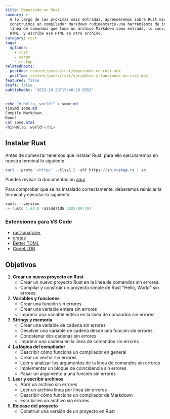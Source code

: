 ```yaml
---
title: Empezando en Rust
summary: >-
  A lo largo de las próximas seis entradas, aprenderemos sobre Rust mientras
  construimos un compilador Markdown rudimentario-una herramienta de interfaz de
  línea de comandos que toma un archivo Markdown como entrada, lo convierte en
  HTML, y escribe ese HTML en otro archivo.
category: rust
tags:
  options:
    - rust
    - cargo
    - rustup
relatedPosts:
  postOne: content/posts/rust/empezando-en-rust.mdx
  postTwo: content/posts/rust/variables-y-funciones-en-rust.mdx
featured: false
draft: false
publishedAt: '2022-10-28T15:40:20.955Z'
---
```


```powershell
echo "# Hello, world!" > some.md
tinymd some.md
Compile Markdown...
Done!
cat some.html
<h1>Hello, world!</h1>
```



## Instalar Rust

Antes de comenzar tenemos que instalar Rust, para ello ejecutaremos en nuestra terminal lo siguiente:

```powershell
curl --proto '=https' --tlsv1.2 -sSf https://sh.rustup.rs | sh
```

Puedes revisar la documentación [aquí](https://rustup.rs/)

Para comprobar que se ha instalado correctamente, deberemos reiniciar la terminal y ejecutar lo siguiente:

```powershell
rustc --version
-> rustc 1.64.0 (a55dd71d5 2022-09-19)
```



### Extensiones para VS Code

* [rust-analyzer](https://marketplace.visualstudio.com/items?itemName=rust-lang.rust-analyzer)
* [crates](https://marketplace.visualstudio.com/items?itemName=serayuzgur.crates)
* [Better TOML](https://marketplace.visualstudio.com/items?itemName=bungcip.better-toml)
* [CodeLLDB](https://marketplace.visualstudio.com/items?itemName=vadimcn.vscode-lldb)

## Objetivos

1. **Crear un nuevo proyecto en Rust**
   * Crear un nuevo proyecto Rust en la línea de comandos sin errores.
   * Compilar y construir un proyecto simple de Rust "Hello, World" sin errores.
2. **Variables y funciones**
   * Crear una función sin errores
   * Crear una variable entera sin errores
   * Imprimir una variable entera en la línea de comandos sin errores
3. **Strings y memoria**
   * Crear una variable de cadena sin errores
   * Devolver una variable de cadena desde una función sin errores
   * Concatenar dos cadenas sin errores
   * Imprimir una cadena en la línea de comandos sin errores
4. **La lógica del compilador**
   * Describir cómo funciona un compilador en general
   * Crear un vector sin errores
   * Leer y analizar los argumentos de la línea de comandos sin errores
   * Implementar un bloque de coincidencia sin errores
   * Pasar un argumento a una función sin errores
5. **Leer y escribir archivos**
   * Abrir un archivo sin errores
   * Leer un archivo línea por línea sin errores
   * Describir cómo funciona un compilador de Markdown
   * Escribir en un archivo sin errores
6. **Release del proyecto**
   * Construir una versión de un proyecto en Rust

